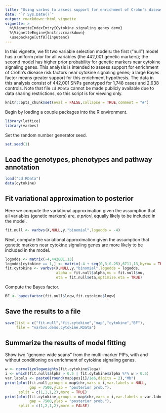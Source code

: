 ```yaml
---
title: "Using varbvs to assess support for enrichment of Crohn's disease risk factors near cytokine signaling genes"
date: "`r Sys.Date()`"
output: rmarkdown::html_vignette
vignette: >
  %\VignetteIndexEntry{Cytokine signaling genes demo}
  %\VignetteEngine{knitr::rmarkdown}
  \usepackage[utf8]{inputenc}
---
```


In this vignette, we fit two variable selection models: the first ("null") 
model has a uniform prior for all variables (the 442,001 genetic markers);
the second model has higher prior probability for genetic markers near
cytokine signaling genes. This analysis is intended to assess support for
enrichment of Crohn's disease risk factors near cytokine signaling genes; 
a large Bayes factor means greater support for this enrichment hypothesis. 
The data in this analysis consist of 442,001 SNPs genotyped for 1,748 cases
and 2,938 controls. Note that file `cd.RData` cannot be made publicly 
available due to data sharing restrictions, so this script is for viewing 
only.

```r
knitr::opts_chunk$set(eval = FALSE,collapse = TRUE,comment = "#")
```

Begin by loading a couple packages into the R environment.

```r
library(lattice)
library(varbvs)
```

Set the random number generator seed.

```r
set.seed(1)
```

## Load the genotypes, phenotypes and pathway annotation

```r
load("cd.RData")
data(cytokine)
```

## Fit variational approximation to posterior

Here we compute the variational approximation given the assumption that all
variables (genetic markers) are, *a priori*, equally likely to be included
in the model.

```r
fit.null <- varbvs(X,NULL,y,"binomial",logodds = -4)
```

Next, compute the variational approximation given the assumption that
genetic markers near cytokine signaling genes are more likely to be
included in the model.

```r
logodds <- matrix(-4,442001,13)
logodds[cytokine == 1,] <- matrix(-4 + seq(0,3,0.25),6711,13,byrow = TRUE)
fit.cytokine <- varbvs(X,NULL,y,"binomial",logodds = logodds,
                       alpha = fit.null$alpha,mu = fit.null$mu,
                       eta = fit.null$eta,optimize.eta = TRUE)
```

Compute the Bayes factor.

```r
BF <- bayesfactor(fit.null$logw,fit.cytokine$logw)
```

## Save the results to a file

```r
save(list = c("fit.null","fit.cytokine","map","cytokine","BF"),
     file = "varbvs.demo.cytokine.RData")
```

## Summarize the results of model fitting

Show two "genome-wide scans" from the multi-marker PIPs, with and
without conditioning on enrichment of cytokine signaling genes.

```r
w <- normalizelogweights(fit.cytokine$logw)
i <- which(fit.null$alpha > 0.5 | fit.cytokine$alpha %*% w > 0.5)
var.labels <- paste0(round(map$pos[i]/1e6,digits = 2),"Mb")
print(plot(fit.null,groups = map$chr,vars = i,var.labels = NULL,
           gap = 7500,ylab = "posterior prob."),
      split = c(1,1,1,2),more = TRUE)
print(plot(fit.cytokine,groups = map$chr,vars = i,var.labels = var.labels,
           gap = 7500,ylab = "posterior prob."),
      split = c(1,2,1,2),more = FALSE)
```
